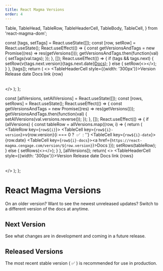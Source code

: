 ```yaml
---
title: React Magma Versions
order: 4
---
```


  Table,
  TableHead,
  TableRow,
  TableHeaderCell,
  TableBody,
  TableCell,
} from 'react-magma-dom';

  const [tags, setTags] = React.useState([]);
  const [row, setRow] = React.useState();
  React.useEffect(() => {
    const getVersionsAndTags = new Promise((res) => res(getVersions()));
    getVersionsAndTags.then(function(val) {
      setTags(val.tags);
    });
  }, []);
  React.useEffect(() => {
    if (tags && tags.next) {
      setRow(<TableRow><TableCell>v{tags.next.version}</TableCell><TableCell>{tags.next.date}</TableCell><TableCell><a href='https://next--upbeat-sinoussi-f675aa.netlify.app/'>Docs</a></TableCell></TableRow>);
    } else {
      setRow(<></>);
    }
  }, [tags]);
  return (
    <>
      <Table>
        <TableHead>
          <TableRow>
            <TableHeaderCell style={{width: '300px'}}>Version</TableHeaderCell>
            <TableHeaderCell>Release date</TableHeaderCell>
            <TableHeaderCell>Docs link</TableHeaderCell>
          </TableRow>
        </TableHead>
        <TableBody>
          {row}
        </TableBody>
      </Table>
    </>
  );
};

  const [allVersions, setAllVersions] = React.useState([]);
  const [rows, setRows] = React.useState();
  React.useEffect(() => {
    const getVersionsAndTags = new Promise((res) => res(getVersions()));
    getVersionsAndTags.then(function(val) {
      setAllVersions(val.versions.reverse());
    });
  }, []);
  React.useEffect(() => {
    if (allVersions) {
      const tableRow = allVersions.map((row, i) => {
        return (
          <TableRow key={`row${i}`}>
            <TableCell key={`row${i}-version`}>v{row.version}{i === 0 ? <span>&nbsp;✅&nbsp;</span> : ''}</TableCell>
             <TableCell key={`row${i}-date`}>{row.date}</TableCell>
             <TableCell key={`row${i}-docs`}><a href={`https://react-magma.cengage.com/version/${row.version}`}>Docs</a></TableCell>
          </TableRow>
        )});
      setRows(tableRow);
    } else {
      setRows(<></>);
    }
  }, [allVersions]);
  return(
    <>
      <Table>
          <TableHead>
            <TableRow>
              <TableHeaderCell style={{width: '300px'}}>Version</TableHeaderCell>
              <TableHeaderCell>Release date</TableHeaderCell>
              <TableHeaderCell>Docs link</TableHeaderCell>
            </TableRow>
          </TableHead>
          <TableBody>
            {rows}
          </TableBody>
        </Table>
    </>
  );
};

# React Magma Versions 

On an older version? Want to see the newest unreleased updates? Switch to a different version of the docs at anytime.

## Next Version
See what changes are in development and coming in a future release.

<NextVersionTable />

## Released Versions
The most recent stable version (&nbsp;✅&nbsp;) is recommended for use in production.
<ReleasedVersionsTable />